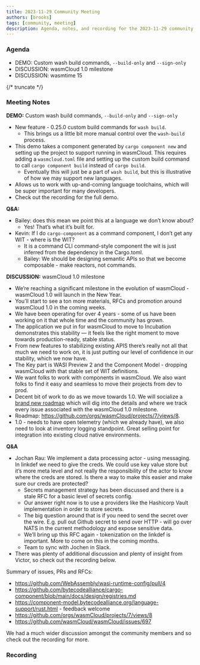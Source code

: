 ```yaml
---
title: 2023-11-29 Community Meeting
authors: [brooks]
tags: [community, meeting]
description: Agenda, notes, and recording for the 2023-11-29 community meeting
---
```



### Agenda

- DEMO: Custom wash build commands, `--build-only` and `--sign-only`
- DISCUSSION: wasmCloud 1.0 milestone
- DISCUSSION: wasmtime 15

{/* truncate */}

### Meeting Notes
**DEMO:** Custom wash build commands, `--build-only` and `--sign-only`

- New feature - 0.25.0 custom build commands for `wash build`.
    - This brings us a little bit more manual control over the `wash-build` process.
- This demo takes a component generated by `cargo component new` and setting up the project to support running in wasmCloud. This requires adding a `wasmcloud.toml` file and setting up the custom build command to call `cargo component build` instead of `cargo build`.
    - Eventually this will just be a part of `wash build`, but this is illustrative of how we may support new languages.
- Allows us to work with up-and-coming language toolchains, which will be super important for many developers.
- Check out the recording for the full demo.

**Q&A:**

- Bailey: does this mean we point this at a language we don’t know about?
    - Yes! That’s what it’s built for.
- Kevin: If I do `cargo-component` as a command component, I don’t get any WIT - where is the WIT?
    - It is a command CLI command-style component the wit is just inferred from the dependency in the Cargo.toml.
    - Bailey: We should be designing semantic APIs so that we become composable - make reactors, not commands.

**DISCUSSION:** wasmCloud 1.0 milestone

- We’re reaching a significant milestone in the evolution of wasmCloud - wasmCloud 1.0 will launch in the New Year.
- You’ll start to see a ton more materials, RFCs and promotion around wasmCloud 1.0 in the coming weeks.
- We have been operating for over 4 years - some of us have been working on it that whole time and the community has grown.
- The application we put in for wasmCloud to move to Incubation demonstrates this stability — it feels like the right moment to move towards production-ready, stable status.
- From new features to stabilizing existing APIS there’s really not all that much we need to work on, it is just putting our level of confidence in our stability, which we now have.
- The Key part is WASI Preview 2 and the Component Model - dropping wasmCloud with that stable set of WIT definitions.
- We want folks to work with components in wasmCloud. We also want folks to find it easy and seamless to move their projects from dev to prod.
- Decent bit of work to do as we move towards 1.0. We will socialize a [brand new roadmap](https://github.com/orgs/wasmCloud/projects/7/views/8) which will dig into the details and where we track every issue associated with the wasmCloud 1.0 milestone.
- Roadmap: https://github.com/orgs/wasmCloud/projects/7/views/8.
- 1.0 - needs to have open telemetry (which we already have), we also need to look at inventory logging standpoint. Great selling point for integration into existing cloud native environments.

**Q&A**

- Jochan Rau: We implement a data processing actor - using messaging. In linkdef we need to give the creds. We could use key value store but it’s more meta level and not really the responsibility of the actor to know where the creds are stored. Is there a way to make this easier and make sure our creds are protected?
    - Secrets management strategy has been discussed and there is a stale RFC for a basic level of secrets config.
    - Our answer right now is to use a providers like the Hashicorp Vault implementation in order to store secrets.
    - The big question around that is if you need to send the secret over the wire. E.g. pull out Github secret to send over HTTP - will go over NATS in the current methodology and expose sensitive data.
    - We’ll bring up this RFC again - tokenization on the linkdef is important. More to come on this in the coming months.
    - Team to sync with Jochen in Slack.
- There was plenty of additional discussion and plenty of insight from Victor, so check out the recording below.

Summary of issues, PRs and RFCs:

- https://github.com/WebAssembly/wasi-runtime-config/pull/4
- https://github.com/bytecodealliance/cargo-component/blob/main/docs/design/registries.md
- https://component-model.bytecodealliance.org/language-support/rust.html - feedback welcome
- https://github.com/orgs/wasmCloud/projects/7/views/8
- https://github.com/wasmCloud/wasmCloud/issues/697

We had a much wider discussion amongst the community members and so check out the recording for more.

### Recording

<ReactPlayer url='https://www.youtube.com/watch?v=GFc0gzvn8Oo' controls />
